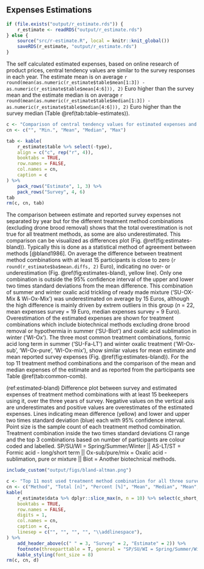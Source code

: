 
## Expenses Estimations {#r-estimations}

```r
if (file.exists("output/r_estimate.rds")) {
    r_estimate <- readRDS("output/r_estimate.rds")
} else {
    source("src/r-estimate.R", local = knitr::knit_global())
    saveRDS(r_estimate, "output/r_estimate.rds")
}
```

The self calculated estimated expenses, based on online research of product prices, central tendency values are similar to the survey responses in each year. The estimate mean is on average `r round(mean(as.numeric(r_estimate$table$mean[1:3]) - as.numeric(r_estimate$table$mean[4:6])), 2)` Euro higher than the survey mean and the estimate median is on average `r round(mean(as.numeric(r_estimate$table$median[1:3]) - as.numeric(r_estimate$table$median[4:6])), 2)` Euro higher than the survey median (Table \@ref(tab:table-estimates)).

```r
c <- "Comparison of central tendency values for estimated expenses and the expenses as reported by participants in the survey for each year separately. All values are in Euro."
cn <- c("", "Min.", "Mean", "Median", "Max")

tab <- kable(
    r_estimate$table %>% select(-type),
    align = c("c", rep("r", 4)),
    booktabs = TRUE,
    row.names = FALSE,
    col.names = cn,
    caption = c
) %>%
    pack_rows("Estimate", 1, 3) %>%
    pack_rows("Survey", 4, 6)
tab
rm(c, cn, tab)
```

The comparison between estimate and reported survey expenses not separated by year but for the different treatment method combinations (excluding drone brood removal) shows that the total overestimation is not true for all treatment methods, as some are also underestimated. This comparison can be visualized as differences plot (Fig. \@ref(fig:estimates-bland)). Typically this is done as a statistical method of agreement between methods [@bland1986]. On average the difference between treatment method combinations with at least 15 participants is close to zero (`r round(r_estimate$ba$mean.diffs, 2)` Euro), indicating no over- or underestimation (Fig. \@ref(fig:estimates-bland), yellow line). Only one combination is outside the 95% confidence interval of the upper and lower two times standard deviations from the mean difference. This combination of summer and winter oxalic acid trickling of ready made mixture ('SU-OX-Mix & Wi-Ox-Mix') was underestimated on average by 15 Euros, although the high difference is mainly driven by extrem outliers in this group (*n* = 22, mean expenses survey = 19 Euro, median expenses survey = 9 Euro). Overestimation of the estimated expenses are shown for treatment combinations which include biotechnical methods excluding drone brood removal or hypothermia in summer ('SU-Biot') and oxalic acid sublimation in winter ('WI-Ox'). The three most common treatment combinations, formic acid long term in summer ('SU-Fa-LT') and winter oxalic treatment ('WI-Ox-sub', 'WI-Ox-pure', 'WI-Ox-mix'), show similar values for mean estimate and mean reported survey expenses (Fig. \@ref(fig:estimates-bland)). For the top 11 treatment method combinations and the comparison of the mean and median expenses of the estimate and as reported from the participants see Table \@ref(tab:common-comb).

<!--
The values are $\log_2$ converted to minimizes effect of high expense differences between treatment methods (Fig. \@ref(fig:estimates-bland)). The $\log_2$ change can be seen as follows, one represent double of the original and minus one is half of the original on the transformed scale.
Treatment method combinations which include 'formic acid short-term' (SU-FA-ST) are below the lower two times standard deviation limit, which means the survey responses are higher roughly ~1.7 times higher that the calculated estimates.
The $\log_2$ change can be seen as follows, one represent a double of the original and minus one is half of the original on the transformed scale. Each treatment combination is inside the 95% confidence interval of the upper and lower two times standard deviations from the mean difference. Combinations which include formic acid short-term are above the upper two times standard deviation limit, which means the survey responses are higher roughly ~1.7 times higher that the calculated estimates. The two combinations with the higher overestimating and outside of the two times standard deviation limit are both including a biotechnical treatment method in summer.
-->

(ref:estimated-bland) Difference plot between survey and estimated expenses of treatment method combinations with at least 15 beekeepers using it, over the three years of survey. Negative values on the vertical axis are underestimates and positive values are overestimates of the estimated expenses. Lines indicating mean difference (yellow) and lower and upper two times standard deviation (blue) each with 95% confidence interval. Point size is the sample count of each treatment method combination. Treatment combination inside the two times standard deviations CI range and the top 3 combinations based on number of participants are colour coded and labelled. SP/SU/WI = Spring/Summer/Winter || AS-LT/ST = Formic acid - long/short term || Ox-sub/pure/mix = Oxalic acid - sublimation, pure or mixture || Biot = Another biotechnical methods.

```r
include_custom("output/figs/bland-altman.png")
```

```r
c <- "Top 11 most used treatment method combination for all three survey years. Total and Percent correspond to participants. Mean and median expenses from the survey and in comparison to the calculated estimate in Euro."
cn <- c("Method", "Total [n]", "Percent [%]", "Mean", "Median", "Mean", "Median")
kable(
    r_estimate$data %>% dplyr::slice_max(n, n = 10) %>% select(c_short_od:med_estimate),
    booktabs = TRUE,
    row.names = FALSE,
    digits = 1,
    col.names = cn,
    caption = c,
    linesep = c("", "", "", "", "\\addlinespace"),
) %>%
    add_header_above(c(" " = 3, "Survey" = 2, "Estimate" = 2)) %>%
    footnote(threeparttable = T, general = "SP/SU/WI = Spring/Summer/Winter || AS-LT/ST = Formic acid - long/short term || Ox-sub/pure/mix = Oxalic acid - sublimation, pure or mixture || Biot = Another biotechnical methods.") %>%
    kable_styling(font_size = 8)
rm(c, cn, d)
```

